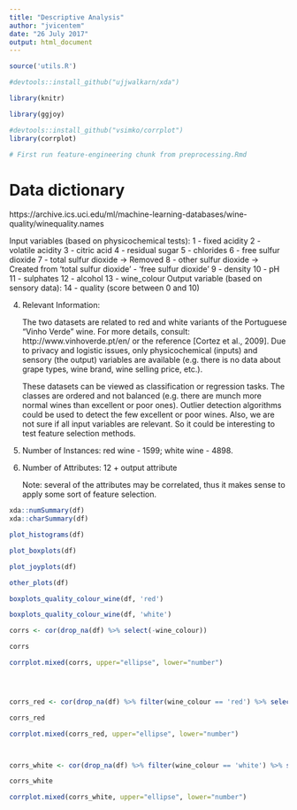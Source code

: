 ```yaml
---
title: "Descriptive Analysis"
author: "jvicentem"
date: "26 July 2017"
output: html_document
---
```


```r
source('utils.R')

#devtools::install_github("ujjwalkarn/xda")

library(knitr)

library(ggjoy)

#devtools::install_github("vsimko/corrplot")
library(corrplot)
```

```r
# First run feature-engineering chunk from preprocessing.Rmd
```

# Data dictionary

https://archive.ics.uci.edu/ml/machine-learning-databases/wine-quality/winequality.names

   Input variables (based on physicochemical tests):
   1 - fixed acidity
   2 - volatile acidity
   3 - citric acid
   4 - residual sugar
   5 - chlorides
   6 - free sulfur dioxide
   7 - total sulfur dioxide -> Removed
   8 - other sulfur dioxide -> Created from 'total sulfur dioxide' - 'free sulfur dioxide'
   9 - density
   10 - pH
   11 - sulphates
   12 - alcohol
   13 - wine_colour
   Output variable (based on sensory data): 
   14 - quality (score between 0 and 10)
   
4. Relevant Information:

   The two datasets are related to red and white variants of the Portuguese "Vinho Verde" wine.
   For more details, consult: http://www.vinhoverde.pt/en/ or the reference [Cortez et al., 2009].
   Due to privacy and logistic issues, only physicochemical (inputs) and sensory (the output) variables 
   are available (e.g. there is no data about grape types, wine brand, wine selling price, etc.).

   These datasets can be viewed as classification or regression tasks.
   The classes are ordered and not balanced (e.g. there are munch more normal wines than
   excellent or poor ones). Outlier detection algorithms could be used to detect the few excellent
   or poor wines. Also, we are not sure if all input variables are relevant. So
   it could be interesting to test feature selection methods. 

5. Number of Instances: red wine - 1599; white wine - 4898. 

6. Number of Attributes: 12 + output attribute
  
   Note: several of the attributes may be correlated, thus it makes sense to apply some sort of
   feature selection.
   
   
```r
xda::numSummary(df)
xda::charSummary(df)
```

```r
plot_histograms(df)

plot_boxplots(df)

plot_joyplots(df)

other_plots(df)
```

```r
boxplots_quality_colour_wine(df, 'red')

boxplots_quality_colour_wine(df, 'white')
```

```r
corrs <- cor(drop_na(df) %>% select(-wine_colour))

corrs

corrplot.mixed(corrs, upper="ellipse", lower="number")




corrs_red <- cor(drop_na(df) %>% filter(wine_colour == 'red') %>% select(-wine_colour))

corrs_red

corrplot.mixed(corrs_red, upper="ellipse", lower="number")



corrs_white <- cor(drop_na(df) %>% filter(wine_colour == 'white') %>% select(-wine_colour))

corrs_white

corrplot.mixed(corrs_white, upper="ellipse", lower="number")
```




